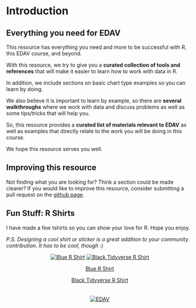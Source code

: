 # Introduction {#intro}

## Everything you need for EDAV

This resource has everything you need and more to be successful with R, this EDAV course, and beyond.

With this resource, we try to give you a **curated collection of tools and references** that will make it easier to learn how to work with data in R. 

In addition, we include sections on basic chart type examples so you can learn by doing.

We also believe it is important to learn by example, so there are **several walkthroughs** where we work with data and discuss problems as well as some tips/tricks that will help you.

So, this resource provides a **curated list of materials relevant to EDAV** as well as examples that directly relate to the work you will be doing in this course.

We hope this resource serves you well.

## Improving this resource

Not finding what you are looking for? Think a section could be made clearer? If you would like to improve this resource, consider submitting a pull request on the [github page](https://github.com/jtr13/EDAV){target="_blank"}.

## Fun Stuff: R Shirts

I have made a few tshirts so you can show your love for R. Hope you enjoy. 

*P.S. Designing a cool shirt or sticker is a great addition to your community contribution. It has to be cool, though :)*

<center>
[![Blue R Shirt](images/blue-r-shirt.png)](https://teespring.com/mztees-hex-r){target="_blank"}
[![Black Tidyverse R Shirt](images/black-tidyverse-r-shirt.png)](https://teespring.com/mztees-r-tidyverse){target="_blank"}

[Blue R Shirt](https://teespring.com/mztees-hex-r){target="_blank"}

[Black Tidyverse R Shirt](https://teespring.com/mztees-r-tidyverse){target="_blank"}
</center>


<!-- Footer -->
<center>
</br></br>
[![EDAV](images/icons/edav_resource_small.png)](https://jtr13.github.io/EDAV/)
</br></br>
</center>